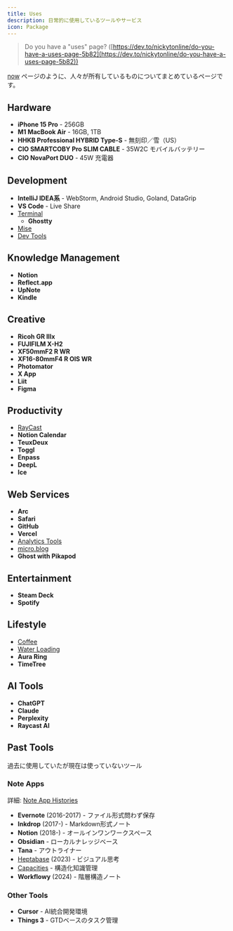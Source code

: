 ```yaml
---
title: Uses
description: 日常的に使用しているツールやサービス
icon: Package
---
```


> Do you have a "uses" page? ([https://dev.to/nickytonline/do-you-have-a-uses-page-5b82](https://dev.to/nickytonline/do-you-have-a-uses-page-5b82))

[now](https://nownownow.com/about) ページのように、人々が所有しているものについてまとめているページです。

## Hardware
- **iPhone 15 Pro** - 256GB
- **M1 MacBook Air** - 16GB, 1TB
- **HHKB Professional HYBRID Type-S** - 無刻印／雪（US）
- **CIO SMARTCOBY Pro SLIM CABLE** - 35W2C モバイルバッテリー
- **CIO NovaPort DUO** - 45W 充電器

## Development
- **IntelliJ IDEA系** - WebStorm, Android Studio, Goland, DataGrip
- **VS Code** - Live Share
- [Terminal](https://reflect.site/g/nitaking/terminal/4edcfef7143b410f86590c5520dc7ce8)
	- **Ghostty**
- [Mise](https://reflect.site/g/nitaking/mise/mise)
- [Dev Tools](https://reflect.site/g/nitaking/dev-tools/e03ecc61a29d4dd69ac4333024a935bc)

## Knowledge Management
- **Notion**
- **Reflect.app**
- **UpNote**
- **Kindle**

## Creative
- **Ricoh GR IIIx**
- **FUJIFILM X-H2**
- **XF50mmF2 R WR**
- **XF16-80mmF4 R OIS WR**
- **Photomator**
- **X App**
- **Liit**
- **Figma**

## Productivity
- [RayCast](https://reflect.site/g/nitaking/raycast/md-raycast)
- **Notion Calendar**
- **TeuxDeux**
- **Toggl**
- **Enpass**
- **DeepL**
- **Ice**

## Web Services
- **Arc**
- **Safari**
- **GitHub**
- **Vercel**
- [Analytics Tools](https://reflect.site/g/nitaking/analytics-tools/86ca1ecc0a5e464cad2e8e21a94c5a0b)
- [micro.blog](https://nitaking.micro.blog/)
- **Ghost with Pikapod**

## Entertainment
- **Steam Deck**
- **Spotify**

## Lifestyle
- [Coffee](https://reflect.site/g/nitaking/coffee/f6774e6e94b9433da4d0f26a16fc3292)
- [Water Loading](https://reflect.site/g/nitaking/0b5be10a6a1846e48defca516aef4785)
- **Aura Ring**
- **TimeTree**

## AI Tools
- **ChatGPT**
- **Claude**
- **Perplexity**
- **Raycast AI**

## Past Tools
過去に使用していたが現在は使っていないツール

### Note Apps
詳細: [Note App Histories](https://reflect.site/g/nitaking/note-app-histories/b6c9a1d626c445dcaca327c927006dcd)

- **Evernote** (2016-2017) - ファイル形式問わず保存
- **Inkdrop** (2017-) - Markdown形式ノート
- **Notion** (2018-) - オールインワンワークスペース
- **Obsidian** - ローカルナレッジベース
- **Tana** - アウトライナー
- [Heptabase](https://reflect.site/g/nitaking/heptabase/md-heptabase) (2023) - ビジュアル思考
- [Capacities](https://reflect.site/g/nitaking/capacities/capacities) - 構造化知識管理
- **Workflowy** (2024) - 階層構造ノート

### Other Tools
- **Cursor** - AI統合開発環境
- **Things 3** - GTDベースのタスク管理